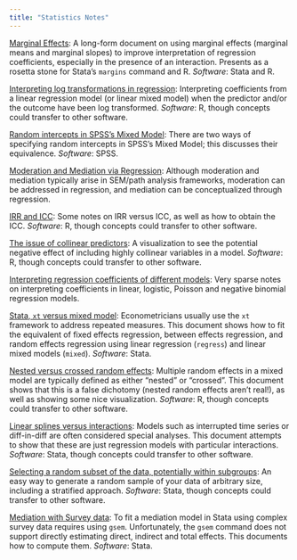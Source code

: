 ```yaml
---
title: "Statistics Notes"
---
```


[Marginal Effects](marginsnotes/index.html): A long-form document on using marginal effects (marginal means and marginal slopes) to improve interpretation of regression coefficients, especially in the presence of an interaction. Presents as a rosetta stone for Stata's `margins` command and R. *Software*: Stata and R.

[Interpreting log transformations in regression](stats-notes/logtransform.html): Interpreting coefficients from a linear regression model (or linear mixed model) when the predictor and/or the outcome have been log transformed. *Software*: R, though concepts could transfer to other software.

[Random intercepts in SPSS's Mixed Model](stats-notes/mixedModelsSPSS.html): There are two ways of specifying random intercepts in SPSS's Mixed Model; this discusses their equivalence. *Software*: SPSS.

[Moderation and Mediation via Regression](stats-notes/moderationMediation.html): Although moderation and mediation typically arise in SEM/path analysis frameworks, moderation can be addressed in regression, and mediation can be conceptualized through regression.

[IRR and ICC](stats-notes/iccirr.html): Some notes on IRR versus ICC, as well as how to obtain the ICC. *Software*: R, though concepts could transfer to other software.

[The issue of collinear predictors](stats-notes/visualizeCollinearity.html): A visualization to see the potential negative effect of including highly collinear variables in a model. *Software*: R, though concepts could transfer to other software.

[Interpreting regression coefficients of different models](stats-notes/regressioncoefs.html): Very sparse notes on interpreting coefficients in linear, logistic, Poisson and negative binomial regression models.

[Stata, `xt` versus mixed model](stats-notes/xtsetvsmixed.html): Econometricians usually use the `xt` framework to address repeated measures. This document shows how to fit the equivalent of fixed effects regression, between effects regression, and random effects regression using linear regression (`regress`) and linear mixed models (`mixed`). *Software*: Stata.

[Nested versus crossed random effects](stats-notes/vizrandomeffects.html): Multiple random effects in a mixed model are typically defined as either "nested" or "crossed". This document shows that this is a false dichotomy (nested random effects aren't real!), as well as showing some nice visualization. *Software*: R, though concepts could transfer to other software.

[Linear splines versus interactions](stats-notes/splinesvsinteraction.html): Models such as interrupted time series or diff-in-diff are often considered special analyses. This document attempts to show that these are just regression models with particular interactions. *Software*: Stata, though concepts could transfer to other software.

[Selecting a random subset of the data, potentially within subgroups](stats-notes/randomselection.html): An easy way to generate a random sample of your data of arbitrary size, including a stratified approach. *Software*: Stata, though concepts could transfer to other software.

[Mediation with Survey data](stats-notes/svy_gsem_teffects.html): To fit a mediation model in Stata using complex survey data requires using `gsem`. Unfortunately, the `gsem` command does not support directly estimating direct, indirect and total effects. This documents how to compute them. *Software*: Stata.
